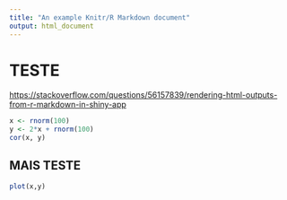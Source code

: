 ```yaml
---
title: "An example Knitr/R Markdown document"
output: html_document
---
```


# TESTE

[https://stackoverflow.com/questions/56157839/rendering-html-outputs-from-r-markdown-in-shiny-app](source web page)

```r
x <- rnorm(100)
y <- 2*x + rnorm(100)
cor(x, y)
```

## MAIS TESTE

```r
plot(x,y)
```